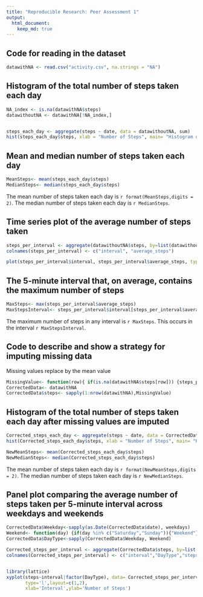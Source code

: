 ```yaml
---
title: "Reproducible Research: Peer Assessment 1"
output: 
  html_document:
    keep_md: true
---
```



## Code for reading in the dataset

```r
datawithNA <- read.csv("activity.csv", na.strings = "NA")
```


## Histogram of the total number of steps taken each day

```r
NA_index <- is.na(datawithNA$steps)
datawithoutNA <- datawithNA[!NA_index,]


steps_each_day <- aggregate(steps ~ date, data = datawithoutNA, sum)
hist(steps_each_day$steps, xlab = "Number of Steps", main= "Histogram of the total number of steps taken each day")
```
 
## Mean and median number of steps taken each day
```r
MeanSteps<- mean(steps_each_day$steps)
MedianSteps<- median(steps_each_day$steps)
```

The mean number of steps taken each day is `r format(MeanSteps,digits = 2)`. 
The median number of steps taken each day is `r MedianSteps`.


## Time series plot of the average number of steps taken
```r
steps_per_interval <- aggregate(datawithoutNA$steps, by=list(datawithoutNA$interval), FUN=mean)
colnames(steps_per_interval) <- c("interval", "average_steps")

plot(steps_per_interval$interval, steps_per_interval$average_steps, type="l", xlab = "Interval", ylab = "Average Number of Steps", main = "Average Daily Activity Pattern")
```

## The 5-minute interval that, on average, contains the maximum number of steps
```r
MaxSteps<- max(steps_per_interval$average_steps)
MaxStepsInterval<- steps_per_interval$interval[steps_per_interval$average_steps==max(steps_per_interval$average_steps)]
```

The maximum number of steps in any interval is `r MaxSteps`.
This occurs in the interval `r MaxStepsInterval`.


## Code to describe and show a strategy for imputing missing data

Missing values replace by the mean value

```r
MissingValue<- function(row){ if(is.na(datawithNA$steps[row])) {steps_per_interval$average_steps[steps_per_interval$interval==datawithNA$interval[row]]} else datawithNA$steps[row]}
CorrectedData<- datawithNA
CorrectedData$steps<- sapply(1:nrow(datawithNA),MissingValue)
```

## Histogram of the total number of steps taken each day after missing values are imputed

```r
Corrected_steps_each_day <- aggregate(steps ~ date, data = CorrectedData, sum)
hist(Corrected_steps_each_day$steps, xlab = "Number of Steps", main= "Histogram of the total number of steps taken each day")
```


```r
NewMeanSteps<- mean(Corrected_steps_each_day$steps)
NewMedianSteps<- median(Corrected_steps_each_day$steps)
```

The mean number of steps taken each day is `r format(NewMeanSteps,digits = 2)`. 
The median number of steps taken each day is `r NewMedianSteps`.

## Panel plot comparing the average number of steps taken per 5-minute interval across weekdays and weekends

```r
CorrectedData$Weekday<-sapply(as.Date(CorrectedData$date), weekdays)
Weekend<- function(day) {if(day %in% c("Saturday","Sunday")){"Weekend"} else "Weekday"}
CorrectedData$DayType<-sapply(CorrectedData$Weekday, Weekend)

Corrected_steps_per_interval <- aggregate(CorrectedData$steps, by=list(CorrectedData$interval,CorrectedData$DayType), FUN=mean)
colnames(Corrected_steps_per_interval) <- c("interval","DayType","steps")


library(lattice)
xyplot(steps~interval|factor(DayType), data= Corrected_steps_per_interval,
       type='l',layout=c(1,2),
       xlab='Interval',ylab='Number of Steps')
```



